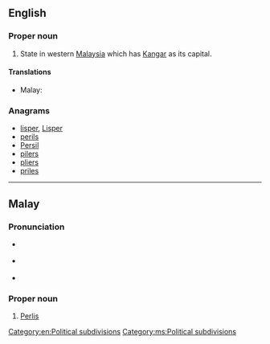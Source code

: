 ==English==

===Proper noun===
{{en-proper noun}}
# State in western [[Malaysia]] which has [[Kangar]] as its capital.

====Translations====
{{trans-top|state in Malaysia}}
* Malay: {{t|ms|Perlis}}
{{trans-mid}}
{{trans-bottom}}

===Anagrams===
* [[lisper#English|lisper]], [[Lisper#English|Lisper]]
* [[perils#English|perils]]
* [[Persil#English|Persil]]
* [[pilers#English|pilers]]
* [[pliers#English|pliers]]
* [[priles#English|priles]]

[[Category:en:Political subdivisions]]

----

==Malay==

===Pronunciation===
* {{a|Johor-Selangor}} {{IPA|/pə(r)les/|lang=ms}}
* {{a|Riau-Lingga}} {{IPA|/pə(r)lɪs/|lang=ms}}
* {{rhymes|ə(r)les|les|es|lang=ms}}

===Proper noun===
{{head|ms|proper noun}}

# [[Perlis]] {{qualifier|state in Malaysia}}

[[Category:ms:Political subdivisions]]